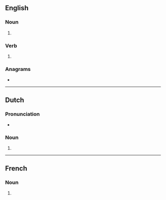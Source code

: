 ==English==

===Noun===
{{head|en|noun form}}

# {{plural of|en|marinade}}

===Verb===
{{head|en|verb form}}

# {{en-third-person singular of|marinade}}

===Anagrams===
* {{anagrams|en|a=aadeimnrs|Madeirans|marsdenia}}

----

==Dutch==

===Pronunciation===
* {{audio|nl|Nl-marinades.ogg|Audio}}

===Noun===
{{head|nl|noun plural form}}

# {{plural of|nl|marinade}}

----

==French==

===Noun===
{{head|fr|noun form|g=f}}

# {{plural of|fr|marinade}}